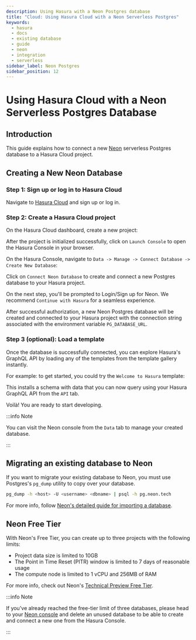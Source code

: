 ```yaml
---
description: Using Hasura with a Neon Postgres database
title: "Cloud: Using Hasura Cloud with a Neon Serverless Postgres"
keywords:
  - hasura
  - docs
  - existing database
  - guide
  - neon
  - integration
  - serverless
sidebar_label: Neon Postgres
sidebar_position: 12
---
```



# Using Hasura Cloud with a Neon Serverless Postgres Database

## Introduction

This guide explains how to connect a new [Neon](https://neon.tech/) serverless Postgres database to a Hasura Cloud
project.

## Creating a New Neon Database

### Step 1: Sign up or log in to Hasura Cloud

Navigate to [Hasura Cloud](https://cloud.hasura.io/signup/?pg=docs&plcmt=body&cta=navigate-to-hasura-cloud&tech=default)
and sign up or log in.

### Step 2: Create a Hasura Cloud project

On the Hasura Cloud dashboard, create a new project:

<Thumbnail
  src="/img/cloud-dbs/create-hasura-cloud-project.png"
  alt="Create Hasura Cloud project"
/>

After the project is initialized successfully, click on `Launch Console` to open the Hasura Console in your browser.

On the Hasura Console, navigate to `Data -> Manage -> Connect Database -> Create New Database`:

Click on `Connect Neon Database` to create and connect a new Postgres database to your Hasura project.

<Thumbnail
  src="/img/cloud-dbs/neon/connect_neon_database.png"
  alt="Connect Neon database"
  widht="700px"
/>

On the next step, you'll be prompted to Login/Sign up for Neon. We recommend `Continue with Hasura` for a seamless
experience.

<Thumbnail
  src="/img/cloud-dbs/neon/neon_authentication.png"
  alt="Neon Authentication"
  widht="700px"
/>

After successful authorization, a new Neon Postgres database will be created and connected to your Hasura project with
the connection string associated with the environment variable `PG_DATABASE_URL`.

### Step 3 (optional): Load a template

Once the database is successfully connected, you can explore Hasura's GraphQL API by loading any of the templates from
the template gallery instantly.

For example: to get started, you could try the `Welcome to Hasura` template:

<Thumbnail
  src="/img/cloud-dbs/neon/hasura_hello_world_template.png"
  alt="Hello World Template"
  widht="700px"
/>

This installs a schema with data that you can now query using your Hasura GraphQL API from the `API` tab.

Voilà! You are ready to start developing.

<Thumbnail src="/img/cloud-dbs/hasura-console.png" alt="Hasura Console" />

:::info Note

You can visit the Neon console from the `Data` tab to manage your created database.

<Thumbnail
  src="/img/cloud-dbs/neon/neon_console_link_page.png"
  alt="Neon Console Link"
  widht="700px"
/>

:::

## Migrating an existing database to Neon

If you want to migrate your existing database to Neon, you must use Postgres's `pg_dump` utility to copy over your
database.

```bash
pg_dump -h <host> -U <username> <dbname> | psql -h pg.neon.tech
```

For more info, follow
[Neon's detailed guide for importing a database](https://neon.tech/docs/how-to-guides/import-an-existing-database/).

## Neon Free Tier

With Neon's Free Tier, you can create up to three projects with the following limits:

- Project data size is limited to 10GB
- The Point in Time Reset (PITR) window is limited to 7 days of reasonable usage
- The compute node is limited to 1 vCPU and 256MB of RAM

For more info, check out Neon's
[Technical Preview Free Tier](https://neon.tech/docs/reference/technical-preview-free-tier/).

:::info Note

If you've already reached the free-tier limit of three databases, please head to your
[Neon console](https://console.neon.tech/) and delete an unused database to be able to create and connect a new one
from the Hasura Console.

<Thumbnail
  src="/img/cloud-dbs/neon/free_tier_exceeded_neon.png"
  alt="Neon Free Tier Warning"
  widht="700px"
/>

:::
